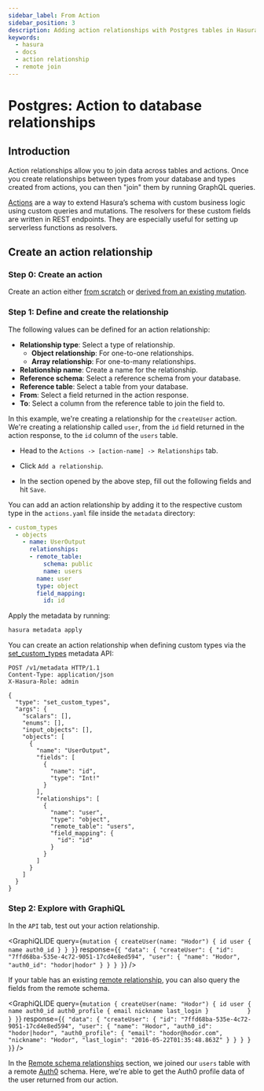 ```yaml
---
sidebar_label: From Action
sidebar_position: 3
description: Adding action relationships with Postgres tables in Hasura
keywords:
  - hasura
  - docs
  - action relationship
  - remote join
---
```



# Postgres: Action to database relationships

## Introduction

Action relationships allow you to join data across tables and actions. Once you create relationships between types from
your database and types created from actions, you can then "join" them by running GraphQL queries.

[Actions](/actions/index.mdx) are a way to extend Hasura’s schema with custom business logic using custom queries and
mutations. The resolvers for these custom fields are written in REST endpoints. They are especially useful for setting
up serverless functions as resolvers.

## Create an action relationship

### Step 0: Create an action

Create an action either [from scratch](/actions/create.mdx) or [derived from an existing mutation](/actions/derive.mdx).

### Step 1: Define and create the relationship

The following values can be defined for an action relationship:

- **Relationship type**: Select a type of relationship.
  - **Object relationship**: For one-to-one relationships.
  - **Array relationship**: For one-to-many relationships.
- **Relationship name**: Create a name for the relationship.
- **Reference schema**: Select a reference schema from your database.
- **Reference table**: Select a table from your database.
- **From**: Select a field returned in the action response.
- **To**: Select a column from the reference table to join the field to.

In this example, we're creating a relationship for the `createUser` action. We're creating a relationship called `user`,
from the `id` field returned in the action response, to the `id` column of the `users` table.

<Tabs className="api-tabs">
<TabItem value="console" label="Console">

- Head to the `Actions -> [action-name] -> Relationships` tab.
- Click `Add a relationship`.

  <Thumbnail
    src='/img/graphql/core/schema/add-action-relationship.png'
    alt='Opening the action relationship section'
    width='600px'
  />

- In the section opened by the above step, fill out the following fields and hit `Save`.

  <Thumbnail
    src='/img/graphql/core/schema/define-action-relationship.png'
    alt='Defining the relationship'
    width='700px'
  />

</TabItem>
<TabItem value="cli" label="CLI">

You can add an action relationship by adding it to the respective custom type in the `actions.yaml` file inside the
`metadata` directory:

```yaml {4-11}
- custom_types
  - objects
    - name: UserOutput
      relationships:
      - remote_table:
          schema: public
          name: users
        name: user
        type: object
        field_mapping:
          id: id
```

Apply the metadata by running:

```bash
hasura metadata apply
```

</TabItem>
<TabItem value="api" label="API">

You can create an action relationship when defining custom types via the
[set_custom_types](/api-reference/metadata-api/custom-types.mdx#metadata-set-custom-types) metadata API:

```http {20-29}
POST /v1/metadata HTTP/1.1
Content-Type: application/json
X-Hasura-Role: admin

{
  "type": "set_custom_types",
  "args": {
    "scalars": [],
    "enums": [],
    "input_objects": [],
    "objects": [
      {
        "name": "UserOutput",
        "fields": [
          {
            "name": "id",
            "type": "Int!"
          }
        ],
        "relationships": [
          {
            "name": "user",
            "type": "object",
            "remote_table": "users",
            "field_mapping": {
              "id": "id"
            }
          }
        ]
      }
    ]
  }
}
```

</TabItem>
</Tabs>

### Step 2: Explore with GraphiQL

In the `API` tab, test out your action relationship.

<GraphiQLIDE
  query={`mutation {
  createUser(name: "Hodor") {
    id
    user {
      name
      auth0_id
    }
  }
}`}
  response={`{
  "data": {
    "createUser": {
      "id": "7ffd68ba-535e-4c72-9051-17cd4e8ed594",
      "user": {
        "name": "Hodor",
        "auth0_id": "hodor|hodor"
      }
    }
  }
}`}
/>

If your table has an existing
[remote relationship](/schema/postgres/remote-relationships/remote-schema-relationships.mdx), you can also query the
fields from the remote schema.

<GraphiQLIDE
  query={`mutation {
  createUser(name: "Hodor") {
    id
    user {
      name
      auth0_id
      auth0_profile {
        email
        nickname
        last_login
      }          
    }
  }
}`}
  response={`{
  "data": {
    "createUser": {
      "id": "7ffd68ba-535e-4c72-9051-17cd4e8ed594",
      "user": {
        "name": "Hodor",
        "auth0_id": "hodor|hodor",
        "auth0_profile": {
          "email": "hodor@hodor.com",
          "nickname": "Hodor",
          "last_login": "2016-05-22T01:35:48.863Z"
        }
      }
    }
  }
}`}
/>

In the [Remote schema relationships](/schema/postgres/remote-relationships/remote-schema-relationships.mdx) section, we
joined our `users` table with a remote [Auth0](https://auth0.com/) schema. Here, we're able to get the Auth0 profile
data of the user returned from our action.
